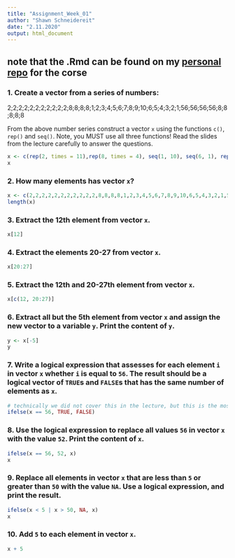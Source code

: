 ```yaml
---
title: "Assignment_Week_01"
author: "Shawn Schneidereit"
date: "2.11.2020"
output: html_document
---
```


## **note** that the .Rmd can be found on my [personal repo](https://github.com/schneidereits/Quantitative_Methods_HU/blob/main/pc_lab/assignment_week_01.Rmd) for the corse

### 1. Create a vector from a series of numbers:

2;2;2;2;2;2;2;2;2;2;2;8;8;8;8;1;2;3;4;5;6;7;8;9;10;6;5;4;3;2;1;56;56;56;56;8;8;8;8;8

From the above number series construct a vector `x` using the functions `c()`, `rep()` and `seq()`. Note, you MUST use all three functions! Read the slides from the lecture carefully to answer the questions.

```r
x <- c(rep(2, times = 11),rep(8, times = 4), seq(1, 10), seq(6, 1), rep(56, times = 4), rep(8, times = 5))
x


```

### 2. How many elements has vector `x`?

```r
x <- c(2,2,2,2,2,2,2,2,2,2,2,8,8,8,8,1,2,3,4,5,6,7,8,9,10,6,5,4,3,2,1,56,56,56,56,8,8,8,8,8)
length(x)

```

### 3. Extract the 12th element from vector `x`.

```r
x[12]
```

### 4. Extract the elements 20-27 from vector `x`.

```r
x[20:27]
```

### 5. Extract the 12th and 20-27th element from vector `x`.

```r
x[c(12, 20:27)]
```

### 6. Extract all but the 5th element from vector `x` and assign the new vector to a variable `y`. Print the content of `y`.

```r
y <- x[-5]
y
```

### 7. Write a logical expression that assesses for each element `i` in vector `x` whether `i` is equal to `56`. The result should be a logical vector of `TRUE`s and `FALSE`s that has the same number of elements as `x`.

```r
# technically we did not cover this in the lecture, but this is the most efficient way to do it in base R. 
ifelse(x == 56, TRUE, FALSE)
```

### 8. Use the logical expression to replace all values `56` in vector `x` with the value `52`. Print the content of `x`.

```r
ifelse(x == 56, 52, x)
x
```

### 9. Replace all elements in vector `x` that are less than `5` or greater than `50` with the value `NA`. Use a logical expression, and print the result.

```r
ifelse(x < 5 | x > 50, NA, x)
x
```

### 10. Add `5` to each element in vector `x`.

```r
x + 5
```
